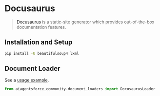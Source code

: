 # Docusaurus

>[Docusaurus](https://docusaurus.io/) is a static-site generator which provides 
> out-of-the-box documentation features.
 

## Installation and Setup


```bash
pip install -U beautifulsoup4 lxml
```

## Document Loader

See a [usage example](/docs/integrations/document_loaders/docusaurus).

```python
from aiagentsforce_community.document_loaders import DocusaurusLoader
```
